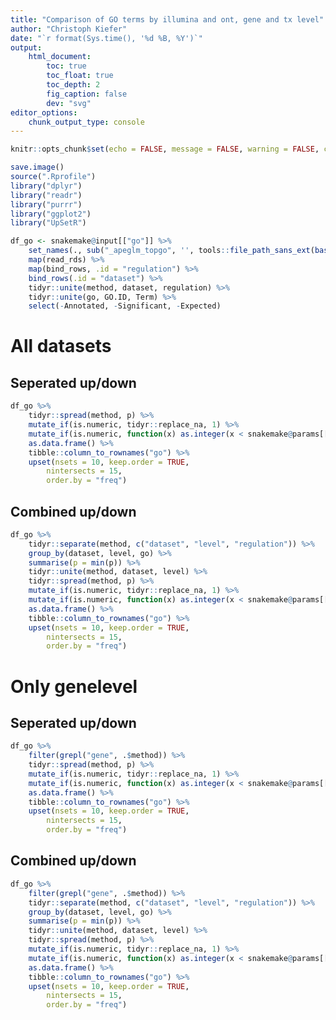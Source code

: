 ```yaml
---
title: "Comparison of GO terms by illumina and ont, gene and tx level"
author: "Christoph Kiefer"
date: "`r format(Sys.time(), '%d %B, %Y')`"
output:
    html_document:
        toc: true
        toc_float: true
        toc_depth: 2
        fig_caption: false
        dev: "svg"
editor_options:
    chunk_output_type: console
---
```


```r
knitr::opts_chunk$set(echo = FALSE, message = FALSE, warning = FALSE, cache = TRUE)
```

```r
save.image()
source(".Rprofile")
library("dplyr")
library("readr")
library("purrr")
library("ggplot2")
library("UpSetR")
```

```r
df_go <- snakemake@input[["go"]] %>%
    set_names(., sub("_apeglm_topgo", '', tools::file_path_sans_ext(basename(.), compression = TRUE))) %>%
    map(read_rds) %>% 
    map(bind_rows, .id = "regulation") %>%
    bind_rows(.id = "dataset") %>% 
    tidyr::unite(method, dataset, regulation) %>% 
    tidyr::unite(go, GO.ID, Term) %>% 
    select(-Annotated, -Significant, -Expected)
```

# All datasets

## Seperated up/down

```r
df_go %>%
    tidyr::spread(method, p) %>%
    mutate_if(is.numeric, tidyr::replace_na, 1) %>% 
    mutate_if(is.numeric, function(x) as.integer(x < snakemake@params[["cutoff"]])) %>%
    as.data.frame() %>%
    tibble::column_to_rownames("go") %>%
    upset(nsets = 10, keep.order = TRUE,
        nintersects = 15,
        order.by = "freq")
```

## Combined up/down

```r
df_go %>% 
    tidyr::separate(method, c("dataset", "level", "regulation")) %>% 
    group_by(dataset, level, go) %>% 
    summarise(p = min(p)) %>% 
    tidyr::unite(method, dataset, level) %>% 
    tidyr::spread(method, p) %>%
    mutate_if(is.numeric, tidyr::replace_na, 1) %>% 
    mutate_if(is.numeric, function(x) as.integer(x < snakemake@params[["cutoff"]])) %>%
    as.data.frame() %>%
    tibble::column_to_rownames("go") %>%
    upset(nsets = 10, keep.order = TRUE,
        nintersects = 15,
        order.by = "freq")
```

# Only genelevel

## Seperated up/down

```r
df_go %>% 
    filter(grepl("gene", .$method)) %>% 
    tidyr::spread(method, p) %>%
    mutate_if(is.numeric, tidyr::replace_na, 1) %>% 
    mutate_if(is.numeric, function(x) as.integer(x < snakemake@params[["cutoff"]])) %>%
    as.data.frame() %>%
    tibble::column_to_rownames("go") %>%
    upset(nsets = 10, keep.order = TRUE,
        nintersects = 15,
        order.by = "freq")
```

## Combined up/down

```r
df_go %>% 
    filter(grepl("gene", .$method)) %>% 
    tidyr::separate(method, c("dataset", "level", "regulation")) %>% 
    group_by(dataset, level, go) %>% 
    summarise(p = min(p)) %>% 
    tidyr::unite(method, dataset, level) %>% 
    tidyr::spread(method, p) %>%
    mutate_if(is.numeric, tidyr::replace_na, 1) %>% 
    mutate_if(is.numeric, function(x) as.integer(x < snakemake@params[["cutoff"]])) %>%
    as.data.frame() %>%
    tibble::column_to_rownames("go") %>%
    upset(nsets = 10, keep.order = TRUE,
        nintersects = 15,
        order.by = "freq")
```
